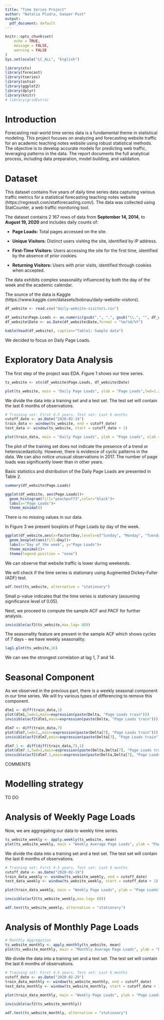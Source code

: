 ```yaml
---
title: "Time Series Project"
author: "Natalia Pludra, Gasper Pust"
output:
  pdf_document: default
---
```


```r
knitr::opts_chunk$set(
	echo = TRUE,
	message = FALSE,
	warning = FALSE
)
Sys.setlocale("LC_ALL", "English")
```

```r
library(xts)
library(forecast)
library(tseries)
library(astsa)
library(ggplot2)
library(dplyr)
library(knitr)
# library(gridExtra)
```


# Introduction

Forecasting real-world time series data is a fundamental theme in statistical modeling. This project focuses on analyzing and forecasting website traffic for an academic teaching notes website using robust statistical methods. The objective is to develop accurate models for predicting web traffic, leveraging patterns in the data. The report documents the full analytical process, including data preparation, model building, and validation.

# Dataset

This dataset contains five years of daily time series data capturing various traffic metrics for a statistical forecasting teaching notes website (https://regressit.com/statforecasting.com/). The data was collected using StatCounter, a web traffic monitoring tool.

The dataset contains 2 167 rows of data from **September 14, 2014**, to **August 19, 2020** and includes daily counts of:

- **Page Loads:** Total pages accessed on the site.

- **Unique Visitors:** Distinct users visiting the site, identified by IP address.

- **First-Time Visitors:** Users accessing the site for the first time, identified by the absence of prior cookies.

- **Returning Visitors:** Users with prior visits, identified through cookies when accepted.

The data exhibits complex seasonality influenced by both the day of the week and the academic calendar.

The source of the data is Kaggle (https://www.kaggle.com/datasets/bobnau/daily-website-visitors).


```r
df_website <- read.csv("daily-website-visitors.csv")

df_website$Page.Loads <- as.numeric(gsub(",", ".", gsub("\\.", "", df_website$Page.Loads)))
df_website$Date <- as.Date(df_website$Date,format = "%m/%d/%Y")

kable(head(df_website), caption="Table1: Sample data")
```

We decided to focus on Daily Page Loads.

# Exploratory Data Analysis

The first step of the project was EDA. Figure 1 shows our time series.

```r
ts_website <- xts(df_website$Page.Loads, df_website$Date)

plot(ts_website, main = "Daily Page Loads", ylab = "Page Loads",lwd=1.2)
```

We divide the data into a training set and a test set. The test set will contain the last 6 months of observations.

```r
# Training set: First 4.5 years, Test set: Last 6 months
cutoff_date <- as.Date("2020-02-19")
train_data <- window(ts_website, end = cutoff_date)
test_data <- window(ts_website, start = cutoff_date + 1)

plot(train_data, main = "Daily Page Loads", ylab = "Page Loads", xlab = "Date",lwd=1.2)
```

The plot of the training set does not indicate the presence of a trend or heteroscedasticity. However, there is evidence of cyclic patterns in the data. We can also notice unusual observations in 2017. The number of page loads was significantly lower than in other years.

Basic statistics and distribution of the Daily Page Loads are presented in Table 2.

```r
summary(df_website$Page.Loads)

ggplot(df_website, aes(Page.Loads))+
  geom_histogram(fill="peachpuff3",color="black")+
  labs(x="Page Loads")+
  theme_minimal()
```
There is no missing values in our data.

In Figure 3 we present boxplots of Page Loads by day of the week.

```r
ggplot(df_website,aes(x=factor(Day,levels=c("Sunday", "Monday", "Tuesday", "Wednesday", "Thursday", "Friday", "Saturday")),y=Page.Loads, group=Day))+
  geom_boxplot(aes(fill=Day))+
  labs(x="Day of the week", y="Page Loads")+
  theme_minimal()+
  theme(legend.position = "none")
```

We can observe that website traffic is lower during weekends.

We will check if the time series is stationary using Augmented Dickey-Fuller (ADF) test.

```r
adf.test(ts_website, alternative = "stationary")
```
Small p-value indicates that the time series is stationary (assuming significance level of 0.05).

Next, we proceed to compute the sample ACF and PACF for further analysis.

```r
invisible(acf2(ts_website,max.lag= 80))
```

The seasonality feature are present in the sample ACF which shows cycles of 7 days - we have weekly seasonality.

```r
lag1.plot(ts_website,16)
```
We can see the strongest correlation at lag 1, 7 and 14.

# Seasonal Component

As we observed in the previous part, there is a weekly seasonal component in our time series. We will try various types of differencing to remove this component.

```r
dlm1 <- diff(train_data,1)
plot(dlm1,lwd=1,main=expression(paste(Delta, "Page Loads train")))
invisible(acf2(dlm1,main=expression(paste(Delta, "Page Loads train"))))

dlm7 <- diff(train_data,7)
plot(dlm7,lwd=1,,main=expression(paste(Delta[7], "Page Loads train")))
invisible(acf2(dlm7,main=expression(paste(Delta[7], "Page Loads train"))))

dlm7.1 <- diff(diff(train_data,7),1)
plot(dlm7.1,lwd=1,main=expression(paste(Delta,Delta[7], "Page Loads train")))
invisible(acf2(dlm7.1,main=expression(paste(Delta,Delta[7], "Page Loads train"))))
```
COMMENTS

# Modelling strategy

TO DO

# Analysis of Weekly Page Loads

Now, we are aggregating our data to weekly time series.

```r
ts_website_weekly <- apply.weekly(ts_website, mean)
plot(ts_website_weekly, main = "Weekly Average Page Loads", ylab = "Page Loads", xlab = "Date")
```

We divide the data into a training set and a test set. The test set will contain the last 6 months of observations.

```r
# Training set: First 4.5 years, Test set: Last 6 months
cutoff_date <- as.Date("2020-02-19")
train_data_weekly <- window(ts_website_weekly, end = cutoff_date)
test_data_weekly <- window(ts_website_weekly, start = cutoff_date + 1)

plot(train_data_weekly, main = "Weekly Page Loads", ylab = "Page Loads", xlab = "Date")
```

```r
invisible(acf2(ts_website_weekly,max.lag= 80))
```

```r
adf.test(ts_website_weekly, alternative = "stationary")
```

# Analysis of Monthly Page Loads

```r
# Monthly Aggregation
ts_website_monthly <- apply.monthly(ts_website, mean)
plot(ts_website_monthly, main = "Monthly Average Page Loads", ylab = "Page Loads", xlab = "Date")
```
We divide the data into a training set and a test set. The test set will contain the last 6 months of observations.

```r
# Training set: First 4.5 years, Test set: Last 6 months
cutoff_date <- as.Date("2020-02-29")
train_data_monthly <- window(ts_website_monthly, end = cutoff_date)
test_data_monthly <- window(ts_website_monthly, start = cutoff_date + 1)

plot(train_data_monthly, main = "Weekly Page Loads", ylab = "Page Loads", xlab = "Date")
```

```r
invisible(acf2(ts_website_monthly))
```

```r
adf.test(ts_website_monthly, alternative = "stationary")
```

